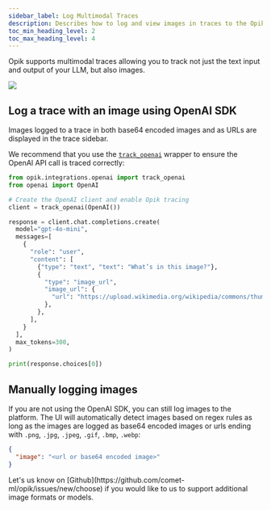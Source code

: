 ```yaml
---
sidebar_label: Log Multimodal Traces
description: Describes how to log and view images in traces to the Opik platform
toc_min_heading_level: 2
toc_max_heading_level: 4
---
```


Opik supports multimodal traces allowing you to track not just the text input and output of your LLM, but also images.

<Frame>
  <img src="/img/tracing/image_trace.png" />
</Frame>

## Log a trace with an image using OpenAI SDK

Images logged to a trace in both base64 encoded images and as URLs are displayed in the trace sidebar.

We recommend that you use the [`track_openai`](https://www.comet.com/docs/opik/python-sdk-reference/integrations/openai/track_openai.html) wrapper to ensure the OpenAI API call is traced correctly:

```python
from opik.integrations.openai import track_openai
from openai import OpenAI

# Create the OpenAI client and enable Opik tracing
client = track_openai(OpenAI())

response = client.chat.completions.create(
  model="gpt-4o-mini",
  messages=[
    {
      "role": "user",
      "content": [
        {"type": "text", "text": "What’s in this image?"},
        {
          "type": "image_url",
          "image_url": {
            "url": "https://upload.wikimedia.org/wikipedia/commons/thumb/d/dd/Gfp-wisconsin-madison-the-nature-boardwalk.jpg/2560px-Gfp-wisconsin-madison-the-nature-boardwalk.jpg",
          },
        },
      ],
    }
  ],
  max_tokens=300,
)

print(response.choices[0])
```

## Manually logging images

If you are not using the OpenAI SDK, you can still log images to the platform. The UI will automatically detect images based on regex rules as long as the images are logged as base64 encoded images or urls ending with `.png`, `.jpg`, `.jpeg`, `.gif`, `.bmp`, `.webp`:

```json
{
  "image": "<url or base64 encoded image>"
}
```

<Tip>
  Let's us know on [Github](https://github.com/comet-ml/opik/issues/new/choose) if you would like to us to support
  additional image formats or models.
</Tip>
